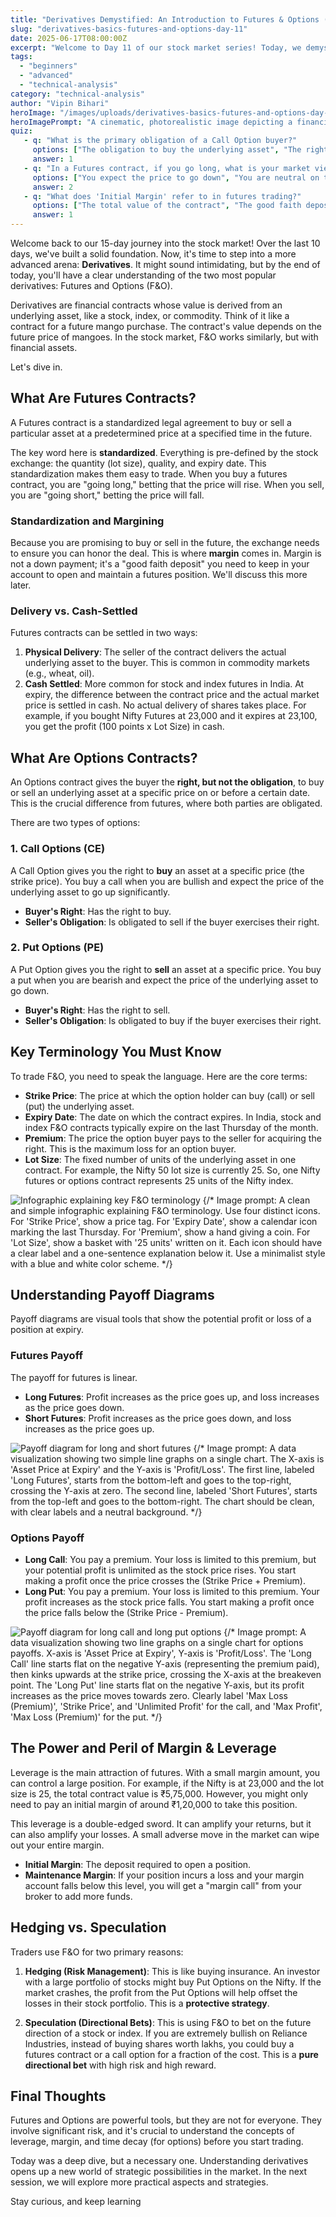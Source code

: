 ```yaml
---
title: "Derivatives Demystified: An Introduction to Futures & Options (Day 11)"
slug: "derivatives-basics-futures-and-options-day-11"
date: 2025-06-17T08:00:00Z
excerpt: "Welcome to Day 11 of our stock market series! Today, we demystify derivatives by exploring the basics of Futures and Options (F&O). Learn what they are, how they work, and how traders use them for speculation and hedging."
tags:
  - "beginners"
  - "advanced"
  - "technical-analysis"
category: "technical-analysis"
author: "Vipin Bihari"
heroImage: "/images/uploads/derivatives-basics-futures-and-options-day-11/hero-derivatives-fno.jpg"
heroImagePrompt: "A cinematic, photorealistic image depicting a financial chessboard on Dalal Street. One side has traditional bull and bear figures, while the other has futuristic, glowing chess pieces labeled 'Futures' and 'Options'. The scene is tense and strategic, with a magnifying glass hovering over the board, symbolizing the calculated risks and opportunities in derivatives trading."
quiz:
   - q: "What is the primary obligation of a Call Option buyer?"
     options: ["The obligation to buy the underlying asset", "The right, but not the obligation, to buy the underlying asset", "The obligation to sell the underlying asset"]
     answer: 1
   - q: "In a Futures contract, if you go long, what is your market view?"
     options: ["You expect the price to go down", "You are neutral on the price", "You expect the price to go up"]
     answer: 2
   - q: "What does 'Initial Margin' refer to in futures trading?"
     options: ["The total value of the contract", "The good faith deposit required to open a futures position", "The profit made from the trade"]
     answer: 1
---
```


Welcome back to our 15-day journey into the stock market! Over the last 10 days, we've built a solid foundation. Now, it's time to step into a more advanced arena: **Derivatives**. It might sound intimidating, but by the end of today, you'll have a clear understanding of the two most popular derivatives: Futures and Options (F&O).

Derivatives are financial contracts whose value is derived from an underlying asset, like a stock, index, or commodity. Think of it like a contract for a future mango purchase. The contract's value depends on the future price of mangoes. In the stock market, F&O works similarly, but with financial assets.

Let's dive in.

## What Are Futures Contracts?

A Futures contract is a standardized legal agreement to buy or sell a particular asset at a predetermined price at a specified time in the future.

The key word here is **standardized**. Everything is pre-defined by the stock exchange: the quantity (lot size), quality, and expiry date. This standardization makes them easy to trade. When you buy a futures contract, you are "going long," betting that the price will rise. When you sell, you are "going short," betting the price will fall.

### Standardization and Margining

Because you are promising to buy or sell in the future, the exchange needs to ensure you can honor the deal. This is where **margin** comes in. Margin is not a down payment; it's a "good faith deposit" you need to keep in your account to open and maintain a futures position. We'll discuss this more later.

### Delivery vs. Cash-Settled

Futures contracts can be settled in two ways:

1.  **Physical Delivery**: The seller of the contract delivers the actual underlying asset to the buyer. This is common in commodity markets (e.g., wheat, oil).
2.  **Cash Settled**: More common for stock and index futures in India. At expiry, the difference between the contract price and the actual market price is settled in cash. No actual delivery of shares takes place. For example, if you bought Nifty Futures at 23,000 and it expires at 23,100, you get the profit (100 points x Lot Size) in cash.

## What Are Options Contracts?

An Options contract gives the buyer the **right, but not the obligation**, to buy or sell an underlying asset at a specific price on or before a certain date. This is the crucial difference from futures, where both parties are obligated.

There are two types of options:

### 1. Call Options (CE)

A Call Option gives you the right to **buy** an asset at a specific price (the strike price). You buy a call when you are bullish and expect the price of the underlying asset to go up significantly.

*   **Buyer's Right**: Has the right to buy.
*   **Seller's Obligation**: Is obligated to sell if the buyer exercises their right.

### 2. Put Options (PE)

A Put Option gives you the right to **sell** an asset at a specific price. You buy a put when you are bearish and expect the price of the underlying asset to go down.

*   **Buyer's Right**: Has the right to sell.
*   **Seller's Obligation**: Is obligated to buy if the buyer exercises their right.

## Key Terminology You Must Know

To trade F&O, you need to speak the language. Here are the core terms:

*   **Strike Price**: The price at which the option holder can buy (call) or sell (put) the underlying asset.
*   **Expiry Date**: The date on which the contract expires. In India, stock and index F&O contracts typically expire on the last Thursday of the month.
*   **Premium**: The price the option buyer pays to the seller for acquiring the right. This is the maximum loss for an option buyer.
*   **Lot Size**: The fixed number of units of the underlying asset in one contract. For example, the Nifty 50 lot size is currently 25. So, one Nifty futures or options contract represents 25 units of the Nifty index.

![Infographic explaining key F&O terminology](/images/uploads/derivatives-basics-futures-and-options-day-11/fno-terminology-infographic.jpg)
{/* Image prompt: A clean and simple infographic explaining F&O terminology. Use four distinct icons. For 'Strike Price', show a price tag. For 'Expiry Date', show a calendar icon marking the last Thursday. For 'Premium', show a hand giving a coin. For 'Lot Size', show a basket with '25 units' written on it. Each icon should have a clear label and a one-sentence explanation below it. Use a minimalist style with a blue and white color scheme. */}

## Understanding Payoff Diagrams

Payoff diagrams are visual tools that show the potential profit or loss of a position at expiry.

### Futures Payoff

The payoff for futures is linear.
*   **Long Futures**: Profit increases as the price goes up, and loss increases as the price goes down.
*   **Short Futures**: Profit increases as the price goes down, and loss increases as the price goes up.

![Payoff diagram for long and short futures](/images/uploads/derivatives-basics-futures-and-options-day-11/futures-payoff-diagram.jpg)
{/* Image prompt: A data visualization showing two simple line graphs on a single chart. The X-axis is 'Asset Price at Expiry' and the Y-axis is 'Profit/Loss'. The first line, labeled 'Long Futures', starts from the bottom-left and goes to the top-right, crossing the Y-axis at zero. The second line, labeled 'Short Futures', starts from the top-left and goes to the bottom-right. The chart should be clean, with clear labels and a neutral background. */}

### Options Payoff

*   **Long Call**: You pay a premium. Your loss is limited to this premium, but your potential profit is unlimited as the stock price rises. You start making a profit once the price crosses the (Strike Price + Premium).
*   **Long Put**: You pay a premium. Your loss is limited to this premium. Your profit increases as the stock price falls. You start making a profit once the price falls below the (Strike Price - Premium).

![Payoff diagram for long call and long put options](/images/uploads/derivatives-basics-futures-and-options-day-11/options-payoff-diagram.jpg)
{/* Image prompt: A data visualization showing two line graphs on a single chart for options payoffs. X-axis is 'Asset Price at Expiry', Y-axis is 'Profit/Loss'. The 'Long Call' line starts flat on the negative Y-axis (representing the premium paid), then kinks upwards at the strike price, crossing the X-axis at the breakeven point. The 'Long Put' line starts flat on the negative Y-axis, but its profit increases as the price moves towards zero. Clearly label 'Max Loss (Premium)', 'Strike Price', and 'Unlimited Profit' for the call, and 'Max Profit', 'Max Loss (Premium)' for the put. */}

## The Power and Peril of Margin & Leverage

Leverage is the main attraction of futures. With a small margin amount, you can control a large position. For example, if the Nifty is at 23,000 and the lot size is 25, the total contract value is ₹5,75,000. However, you might only need to pay an initial margin of around ₹1,20,000 to take this position.

This leverage is a double-edged sword. It can amplify your returns, but it can also amplify your losses. A small adverse move in the market can wipe out your entire margin.

*   **Initial Margin**: The deposit required to open a position.
*   **Maintenance Margin**: If your position incurs a loss and your margin account falls below this level, you will get a "margin call" from your broker to add more funds.

## Hedging vs. Speculation

Traders use F&O for two primary reasons:

1.  **Hedging (Risk Management)**: This is like buying insurance. An investor with a large portfolio of stocks might buy Put Options on the Nifty. If the market crashes, the profit from the Put Options will help offset the losses in their stock portfolio. This is a **protective strategy**.

2.  **Speculation (Directional Bets)**: This is using F&O to bet on the future direction of a stock or index. If you are extremely bullish on Reliance Industries, instead of buying shares worth lakhs, you could buy a futures contract or a call option for a fraction of the cost. This is a **pure directional bet** with high risk and high reward.

## Final Thoughts

Futures and Options are powerful tools, but they are not for everyone. They involve significant risk, and it's crucial to understand the concepts of leverage, margin, and time decay (for options) before you start trading.

Today was a deep dive, but a necessary one. Understanding derivatives opens up a new world of strategic possibilities in the market. In the next session, we will explore more practical aspects and strategies.

Stay curious, and keep learning